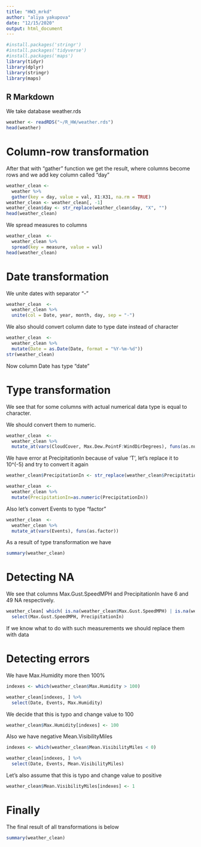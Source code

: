 ```yaml
---
title: "HW3_mrkd"
author: "aliya yakupova"
date: "12/15/2020"
output: html_document
---
```


```r
#install.packages('stringr')
#install.packages('tidyverse')
#install.packages('maps')
library(tidyr)
library(dplyr)
library(stringr)
library(maps)
```

## R Markdown

We take database weather.rds

```r
weather <- readRDS("~/R_HW/weather.rds")
head(weather)
```

# Column-row transformation

After that with "gather" function we get the result, where columns become rows and we add key column called "day"

```r
weather_clean <- 
  weather %>% 
  gather(key = day, value = val, X1:X31, na.rm = TRUE)
weather_clean <- weather_clean[, -1]
weather_clean$day <- str_replace(weather_clean$day, "X", "")
head(weather_clean)
```

We spread measures to columns

```r
weather_clean  <- 
  weather_clean %>%
  spread(key = measure, value = val)
head(weather_clean)
```

# Date transformation

We unite dates with separator "-"

```r
weather_clean  <- 
  weather_clean %>%
  unite(col = Date, year, month, day, sep = "-")
```

We also should convert column date to type date instead of character

```r
weather_clean  <- 
  weather_clean %>% 
  mutate(Date = as.Date(Date, format = "%Y-%m-%d"))
str(weather_clean)
```

Now column Date has type "date"

# Type transformation

We see that for some columns with actual numerical data type is equal to character.

We should convert them to numeric.

```r
weather_clean  <- 
  weather_clean %>% 
  mutate_at(vars(CloudCover, Max.Dew.PointF:WindDirDegrees), funs(as.numeric))
```

We have error at PrecipitationIn because of value 'T', let's replace it to 10^(-5) and try to convert it again

```r
weather_clean$PrecipitationIn <- str_replace(weather_clean$PrecipitationIn, "T", "0.00001")#mutate

weather_clean  <- 
  weather_clean %>% 
  mutate(PrecipitationIn=as.numeric(PrecipitationIn))
```

Also let's convert Events to type "factor"

```r
weather_clean  <- 
  weather_clean %>% 
  mutate_at(vars(Events), funs(as.factor))
```

As a result of type transformation we have
```r
summary(weather_clean)
```

# Detecting NA

We see that columns Max.Gust.SpeedMPH and PrecipitationIn have 6 and 49 NA respectively.

```r
weather_clean[ which( is.na(weather_clean$Max.Gust.SpeedMPH) | is.na(weather_clean$PrecipitationIn)) , ] %>%
  select(Max.Gust.SpeedMPH, PrecipitationIn)
```

If we know what to do with such measurements we should replace them with data

# Detecting errors

We have Max.Humidity more then 100%

```r
indexes <- which(weather_clean$Max.Humidity > 100)

weather_clean[indexes, ] %>% 
  select(Date, Events, Max.Humidity)
```

We decide that this is typo and change value to 100

```r
weather_clean$Max.Humidity[indexes] <- 100
```

Also we have negative Mean.VisibilityMiles
```r
indexes <- which(weather_clean$Mean.VisibilityMiles < 0)

weather_clean[indexes, ] %>% 
  select(Date, Events, Mean.VisibilityMiles)
```

Let's also assume that this is typo and change value to positive

```r
weather_clean$Mean.VisibilityMiles[indexes] <- 1
```
  
# Finally

The final result of all transformations is below

```r
summary(weather_clean)
```